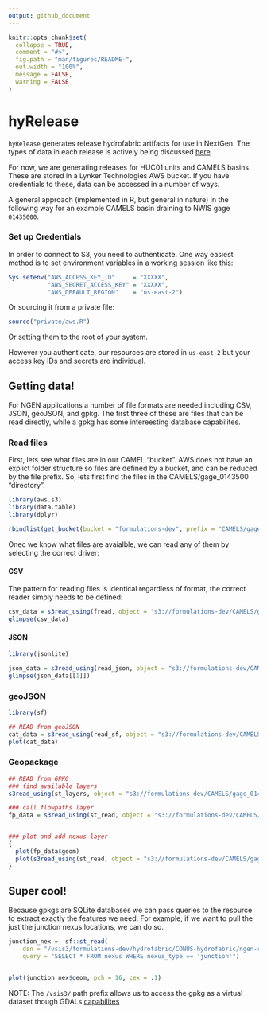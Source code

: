```yaml
---
output: github_document
---
```


<!-- README.md is generated from README.Rmd. Please edit that file -->

```r
knitr::opts_chunk$set(
  collapse = TRUE,
  comment = "#>",
  fig.path = "man/figures/README-",
  out.width = "100%",
  message = FALSE,
  warning = FALSE
)
```

# hyRelease

`hyRelease` generates release hydrofabric artifacts for use in NextGen. The types of data in each release is actively being discussed [here](https://github.com/mikejohnson51/hyRelease/issues/4).

For now, we are generating releases for HUC01 units and CAMELS basins. These are stored in a Lynker Technologies AWS bucket. If you have credentials to these, data can be accessed in a number of ways. 

A general approach (implemented in R, but general in nature) in the following way for an example CAMELS basin draining to NWIS gage `01435000`.

### Set up Credentials

In order to connect to S3, you need to authenticate. One way easiest method is to set environment variables in a working session like this:

```r
Sys.setenv("AWS_ACCESS_KEY_ID"     = "XXXXX",
           "AWS_SECRET_ACCESS_KEY" = "XXXXX",
           "AWS_DEFAULT_REGION"    = "us-east-2")
```

Or sourcing it from a private file:

```r
source("private/aws.R")
```

Or setting them to the root of your system.

However you authenticate, our resources are stored in `us-east-2` but your access key IDs and secrets are individual.

## Getting data!

For NGEN applications a number of file formats are needed including CSV, JSON, geoJSON, and gpkg. The first three of these are files that can be read directly, while a gpkg has some intereesting database capabilites.

### Read files

First, lets see what files are in our CAMEL "bucket". AWS does not have an explict folder structure so files are defined by a bucket, and can be reduced by the file prefix. So, lets first find the files in the CAMELS/gage_0143500 "directory".

```r
library(aws.s3)
library(data.table)
library(dplyr)

rbindlist(get_bucket(bucket = "formulations-dev", prefix = "CAMELS/gage_01435000"))$Key
```

Onec we know what files are avaialble, we can read any of them by selecting the correct driver:

#### CSV

The pattern for reading files is identical regardless of format, the correct reader simply needs to be defined:

```r
csv_data = s3read_using(fread, object = "s3://formulations-dev/CAMELS/gage_01435000/parameters/nwm.csv")
glimpse(csv_data)
```

#### JSON


```r
library(jsonlite)

json_data = s3read_using(read_json, object = "s3://formulations-dev/CAMELS/gage_01435000/parameters/waterbody-params.json", simplifyVector = TRUE)
glimpse(json_data[[1]])
```

### geoJSON
```r
library(sf)

## READ from geoJSON
cat_data = s3read_using(read_sf, object = "s3://formulations-dev/CAMELS/gage_01435000/spatial/catchment_data.geojson")
plot(cat_data)
```

### Geopackage

```r
## READ from GPKG
### find available layers
s3read_using(st_layers, object = "s3://formulations-dev/CAMELS/gage_01435000/spatial/hydrofabric.gpkg")

### call flowpaths layer
fp_data = s3read_using(st_read, object = "s3://formulations-dev/CAMELS/gage_01435000/spatial/hydrofabric.gpkg", "flowpaths")


### plot and add nexus layer
{
  plot(fp_data$geom)
  plot(s3read_using(st_read, object = "s3://formulations-dev/CAMELS/gage_01435000/spatial/hydrofabric.gpkg", "nexus"), add = TRUE, pch = 16, col = "red")
}
```


## Super cool!

Because gpkgs are SQLite databases we can pass queries to the resource to extract exactly the features we need. For example, if we want to pull the just the junction nexus locations, we can do so.


```r
junction_nex =  sf::st_read(
    dsn = "/vsis3/formulations-dev/hydrofabric/CONUS-hydrofabric/ngen-release/01a/2021-10-22/hydrofabric.gpkg",
    query = "SELECT * FROM nexus WHERE nexus_type == 'junction'")


plot(junction_nex$geom, pch = 16, cex = .1)
```

NOTE: The `/vsis3/` path prefix allows us to access the gpkg as a virtual dataset though GDALs [capabilites](https://gdal.org/user/virtual_file_systems.html)

